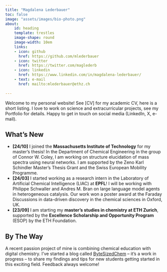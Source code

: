 ```yaml
---
title: "Magdalena Lederbauer"
toc: false
image: "assets/images/bio-photo.png"
about:
    id: heading
    template: trestles
    image-shape: round
    image-width: 10em
    links:
    - icon: github
      href: https://github.com/mlederbauer
    - icon: twitter
      href: https://twitter.com/maglederb
    - icon: linkedin
      href: https://www.linkedin.com/in/magdalena-lederbauer/
    - text: e-mail
      href: mailto:mlederbauer@ethz.ch
 
---
```



:::{#heading}

Welcome to my personal website!
See [CV] for my academic CV, here is a short listing. I love to work on science and extracurricular projects, see my Portfolio for details. Happy to get in touch on social media (LinkedIn, X, e-mail).

:::



## What's New

* **[24/10]** I joined the **Massachusetts Institute of Technology** for my master's thesis! In the Department of Chemical Engineering in the group of Connor W. Coley, I am working on structure elucidation of mass spectra using neural networks. I am supported by the Zeno Karl Schindler Master's Thesis Grant and the Swiss European Mobility Programme.
* **[24/03]** I started working as a research intern in the Laboratory of Artificial Chemical Intelligence (LIAC) at **EPFL**! I will be working with Philippe Schwaller and Andres M. Bran on large language model agents in
heterogeneous catalysis. Our work won a poster award at the Faraday Discussions in data-driven discovery in the chemical sciences in Oxford, UK.
* **[23/09]** I am starting my **master's studies in chemistry at ETH Zurich**, supported by the **Excellence Scholarship and Opportunity Program** (ESOP) by the ETH Foundation.

## By The Way

A recent passion project of mine is combining chemical education with digital chemistry. I've started a blog called [ByteSizedChem](https://bytesizedchem.com)  – it's a work in progress – to share my findings and tips for new students getting started in this exciting field. Feedback always welcome!
